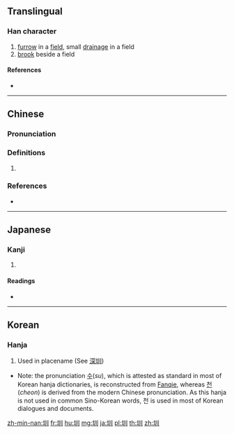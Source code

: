 ==Translingual==

===Han character===
{{Han char|rn=32|rad=土|as=03|sn=6|four=42100|canj=GLLL|ids=⿰土川}}

# [[furrow]] in a [[field]], small [[drainage]] in a field
# [[brook]] beside a field

====References====
* {{Han ref|kx=0224.150|dkj=04894|dj=0458.020|hdz=10420.030|uh=5733|ud=22323|bh=A660|bd=42592}}

----

==Chinese==
{{zh-forms}}

===Pronunciation===
{{zh-pron
|m=zhèn,zùn,chóu
|c=zan3
|h=pfs=chun
|md=
|mn=chùn
|w=
|mc=
|oc=
|cat=n
}}

===Definitions===
{{zh-hanzi}}

# {{rfdef|lang=zh}}

===References===
* {{R:twedu|A00741}}

----

==Japanese==

===Kanji===
{{ja-kanji|grade=|rs=土03}}

# {{defn|lang=ja|sort=土03}}

====Readings====
* {{ja-readings|on=[[しん]] (shin), [[けん]] (ken)|}}

----

==Korean==

===Hanja===
{{ko-hanja|hangeul=[[수]], [[천]]|rv=su, cheon|mr=su, ch'ŏn}}

# Used in placename (See [[深圳]])

* Note: the pronunciation [[수]](''su''), which is attested as standard in most of Korean hanja dictionaries, is reconstructed from [[w:Fanqie|Fanqie]], whereas [[천]](''cheon'') is derived from the modern Chinese pronunciation. As this hanja is not used in common Sino-Korean words, 천 is used in most of Korean dialogues and documents.

[[zh-min-nan:圳]]
[[fr:圳]]
[[hu:圳]]
[[mg:圳]]
[[ja:圳]]
[[pl:圳]]
[[th:圳]]
[[zh:圳]]